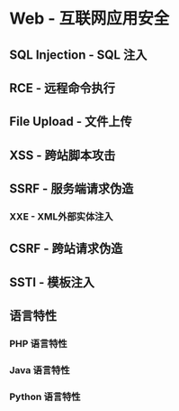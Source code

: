# Web - 互联网应用安全

## SQL Injection - SQL 注入

## RCE - 远程命令执行

## File Upload - 文件上传

## XSS - 跨站脚本攻击

## SSRF - 服务端请求伪造

### XXE - XML外部实体注入

## CSRF - 跨站请求伪造

## SSTI - 模板注入

## 语言特性

### PHP 语言特性

### Java 语言特性

### Python 语言特性
